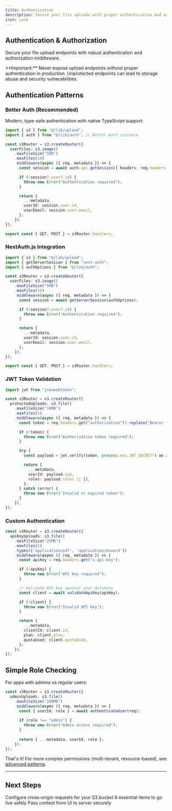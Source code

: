 ```yaml
---
title: Authentication
description: Secure your file uploads with proper authentication and authorization patterns
icon: Lock
---
```



## Authentication & Authorization

Secure your file upload endpoints with robust authentication and authorization middleware.

<Callout type="warning">
  **Important:** Never expose upload endpoints without proper authentication in
  production. Unprotected endpoints can lead to storage abuse and security
  vulnerabilities.
</Callout>

## Authentication Patterns

### Better Auth (Recommended)

Modern, type-safe authentication with native TypeScript support:

```typescript
import { s3 } from "@/lib/upload";
import { auth } from "@/lib/auth"; // Better Auth instance

const s3Router = s3.createRouter({
  userFiles: s3.image()
    .maxFileSize("5MB")
    .maxFiles(10)
    .middleware(async ({ req, metadata }) => {
      const session = await auth.api.getSession({ headers: req.headers });

      if (!session?.user?.id) {
        throw new Error("Authentication required");
      }

      return {
        ...metadata,
        userId: session.user.id,
        userEmail: session.user.email,
      };
    }),
});

export const { GET, POST } = s3Router.handlers;
```

### NextAuth.js Integration

```typescript
import { s3 } from "@/lib/upload";
import { getServerSession } from "next-auth";
import { authOptions } from "@/lib/auth";

const s3Router = s3.createRouter({
  userFiles: s3.image()
    .maxFileSize("5MB")
    .maxFiles(10)
    .middleware(async ({ req, metadata }) => {
      const session = await getServerSession(authOptions);

      if (!session?.user?.id) {
        throw new Error("Authentication required");
      }

      return {
        ...metadata,
        userId: session.user.id,
        userEmail: session.user.email,
      };
    }),
});

export const { GET, POST } = s3Router.handlers;
```

### JWT Token Validation

```typescript
import jwt from "jsonwebtoken";

const s3Router = s3.createRouter({
  protectedUploads: s3.file()
    .maxFileSize("10MB")
    .maxFiles(5)
    .middleware(async ({ req, metadata }) => {
      const token = req.headers.get("authorization")?.replace("Bearer ", "");

      if (!token) {
        throw new Error("Authorization token required");
      }

      try {
        const payload = jwt.verify(token, process.env.JWT_SECRET!) as any;

        return {
          ...metadata,
          userId: payload.sub,
          roles: payload.roles || [],
        };
      } catch (error) {
        throw new Error("Invalid or expired token");
      }
    }),
});
```

### Custom Authentication

```typescript
const s3Router = s3.createRouter({
  apiKeyUploads: s3.file()
    .maxFileSize("25MB")
    .maxFiles(1)
    .types(['application/pdf', 'application/msword'])
    .middleware(async ({ req, metadata }) => {
      const apiKey = req.headers.get("x-api-key");

      if (!apiKey) {
        throw new Error("API key required");
      }

      // Validate API key against your database
      const client = await validateApiKey(apiKey);

      if (!client) {
        throw new Error("Invalid API key");
      }

      return {
        ...metadata,
        clientId: client.id,
        plan: client.plan,
        quotaUsed: client.quotaUsed,
      };
    }),
});
```

## Simple Role Checking

For apps with admins vs regular users:

```typescript
const s3Router = s3.createRouter({
  adminUploads: s3.file()
    .maxFileSize("100MB")
    .middleware(async ({ req, metadata }) => {
      const { userId, role } = await authenticateUser(req);
      
      if (role !== "admin") {
        throw new Error("Admin access required");
      }
      
      return { ...metadata, userId, role };
    }),
});
```

That's it! For more complex permissions (multi-tenant, resource-based), see [advanced patterns](/docs/api/configuration/server-router#middleware).

---

## Next Steps

<Cards>
  <Card title="CORS Setup" href="/docs/guides/security/cors-and-acl">
    Configure cross-origin requests for your S3 bucket
  </Card>
  
  <Card title="Production Checklist" href="/docs/guides/production-checklist">
    8 essential items to go live safely
  </Card>
  
  <Card title="Client Metadata" href="/docs/guides/client-metadata">
    Pass context from UI to server securely
  </Card>
</Cards>
